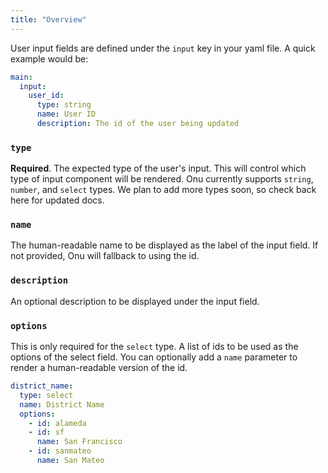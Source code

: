 ```yaml
---
title: "Overview"
---
```


User input fields are defined under the `input` key in your yaml file. A quick
example would be:

```yaml
main:
  input:
    user_id:
      type: string
      name: User ID
      description: The id of the user being updated
```

### `type`

**Required**. The expected type of the user's input. This will control which
type of input component will be rendered. Onu currently supports `string`,
`number`, and `select` types. We plan to add more types soon, so check back here
for updated docs.

### `name`

The human-readable name to be displayed as the label of the input field. If not
provided, Onu will fallback to using the id.

### `description`

An optional description to be displayed under the input field.

### `options`

This is only required for the `select` type. A list of ids to be used as the
options of the select field. You can optionally add a `name` parameter to render
a human-readable version of the id.

```yaml
district_name:
  type: select
  name: District Name
  options:
    - id: alameda
    - id: sf
      name: San Francisco
    - id: sanmateo
      name: San Mateo
```
